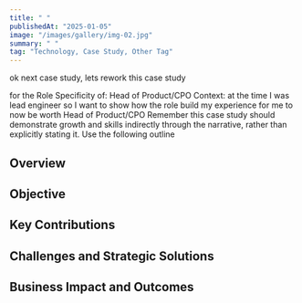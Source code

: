 ```yaml
---
title: " "
publishedAt: "2025-01-05"
image: "/images/gallery/img-02.jpg"
summary: " "
tag: "Technology, Case Study, Other Tag"
---
```


ok next case study, 
lets rework this case study 

for the Role Specificity of: Head of Product/CPO
Context: 
at the time I was lead engineer so I want to show how the role build my experience for me to now be worth Head of Product/CPO
Remember this case study should demonstrate growth and skills indirectly through the narrative, rather than explicitly stating it.
Use the following outline

## **Overview**
## **Objective**
## **Key Contributions**
## **Challenges and Strategic Solutions**
## **Business Impact and Outcomes**
